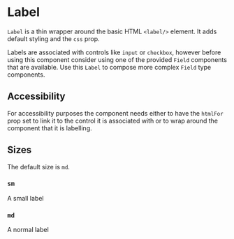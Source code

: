

<Meta title="Label" component={Label} />

# Label

`Label` is a thin wrapper around the basic HTML `<label/>` element. It adds default styling and the `css` prop.

Labels are associated with controls like `input` or `checkbox`, however before using this component consider using one of the provided `Field` components that are available. Use this `Label` to compose more complex `Field` type components.

## Accessibility

For accessibility purposes the component needs either to have the `htmlFor` prop set to link it to the control it is associated with or to wrap around the component that it is labelling.

## Sizes

The default size is `md`.

### `sm`

<Label size="sm" htmlFor="controlId">
  A small label
</Label>

### `md`

<Label>A normal label</Label>
